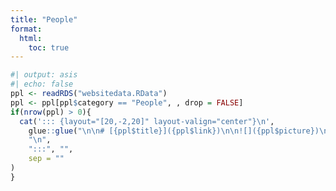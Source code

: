 ```yaml
---
title: "People"
format:
  html:
    toc: true
---
```



```r
#| output: asis
#| echo: false
ppl <- readRDS("websitedata.RData")
ppl <- ppl[ppl$category == "People", , drop = FALSE]
if(nrow(ppl) > 0){
  cat('::: {layout="[20,-2,20]" layout-valign="center"}\n',
    glue::glue("\n\n# [{ppl$title}]({ppl$link})\n\n![]({ppl$picture})\n\n{ppl$description}\n\n"),
    "\n",
    ":::", "",
    sep = ""
)
}
```
